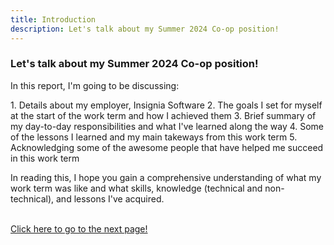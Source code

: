 ```yaml
---
title: Introduction
description: Let's talk about my Summer 2024 Co-op position!
---
```


### Let's talk about my Summer 2024 Co-op position!

In this report, I'm going to be discussing:


<Steps>
1. Details about my employer, Insignia Software
2. The goals I set for myself at the start of the work term and how I achieved them
3.  Brief summary of my day-to-day responsibilities and what I've learned along the way
4.  Some of the lessons I learned and my main takeways from this work term
5.  Acknowledging some of the awesome people that have helped me succeed in this work term

</Steps>

In reading this, I hope you gain a comprehensive understanding of what my work term was like and what skills, knowledge (technical and non-technical), and lessons I've acquired.

<br />
<a href="/summer2024/informationabouttheemployer">Click here to go to the next page!</a>
